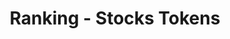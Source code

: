 ---
title: 'Ranking - Stocks Tokens'
openapi: '/en/api-reference/openapi-en.json GET /v1/ranking/{chain}/stocks'
---